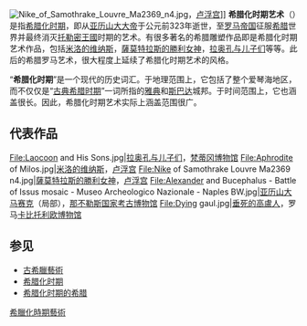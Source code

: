[[File:Nike_of_Samothrake_Louvre_Ma2369_n4.jpg|thumb]]，[[卢浮宫|卢浮宫]]]]
'''希腊化时期艺术'''（{{lang-en|Hellenistic art}}）是指[[希腊化时期|希腊化时期]]，即从[[亚历山大大帝|亚历山大大帝]]于公元前323年逝世，至[[罗马帝国|罗马帝国]]征服[[希腊|希腊]]世界并最终消灭[[托勒密王國|托勒密王國]]时期的艺术。有很多著名的希腊雕塑作品即是希腊化时期艺术作品，包括[[米洛的维纳斯|米洛的维纳斯]]，[[薩莫特拉斯的勝利女神|薩莫特拉斯的勝利女神]]，[[拉奥孔与儿子们|拉奥孔与儿子们]]等等。此后的希腊罗马艺术，很大程度上延续了希腊化时期艺术的风格。

“'''希腊化时期'''”是一个现代的历史词汇。于地理范围上，它包括了整个爱琴海地区，而不仅仅是“[[古典希腊时期|古典希腊时期]]”一词所指的[[雅典|雅典]]和[[斯巴达|斯巴达]]城邦。于时间范围上，它也涵盖很长。因此，希腊化时期艺术实际上涵盖范围很广。

==代表作品==
<gallery class="center">
File:Laocoon and His Sons.jpg|[[拉奥孔与儿子们|拉奥孔与儿子们]]，[[梵蒂冈博物馆|梵蒂冈博物馆]]
File:Aphrodite of Milos.jpg|[[米洛的维纳斯|米洛的维纳斯]]，[[卢浮宫|卢浮宫]]
File:Nike of Samothrake Louvre Ma2369 n4.jpg|[[薩莫特拉斯的勝利女神|薩莫特拉斯的勝利女神]]，[[卢浮宫|卢浮宫]]
File:Alexander and Bucephalus - Battle of Issus mosaic - Museo Archeologico Nazionale - Naples BW.jpg|[[亚历山大马赛克|亚历山大马赛克]]（局部），[[那不勒斯国家考古博物馆|那不勒斯国家考古博物馆]]
File:Dying gaul.jpg|[[垂死的高盧人|垂死的高盧人]]，罗马[[卡比托利欧博物馆|卡比托利欧博物馆]]
</gallery>

==参见==
* [[古希臘藝術|古希臘藝術]]
* [[希腊化时期|希腊化时期]]
* [[希腊化时期的希腊|希腊化时期的希腊]]

{{希腊专题}}
[[Category:希臘化時期藝術|]]